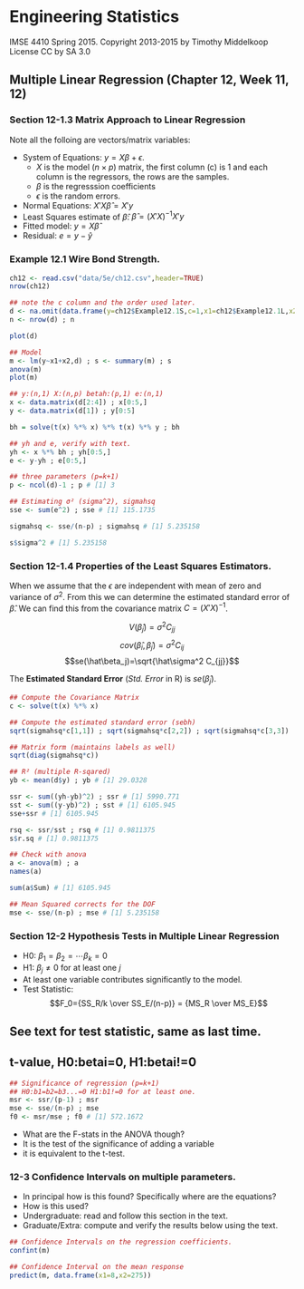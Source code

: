 # Engineering Statistics
IMSE 4410 Spring 2015. 
Copyright 2013-2015 by Timothy Middelkoop License CC by SA 3.0

## Multiple Linear Regression (Chapter 12, Week 11, 12)

### Section 12-1.3 Matrix Approach to Linear Regression

Note all the folloing are vectors/matrix variables:

* System of Equations: $y=X\beta+\epsilon$.
  + $X$ is the model ($n\times p$) matrix, the first column (c) is 1 and each column is the regressors, the rows are the samples.
  + $\beta$ is the regresssion coefficients
  + $\epsilon$ is the random errors.
* Normal Equations: $X'X \hat\beta = X'y$
* Least Squares estimate of $\hat\beta$: $\hat\beta=(X'X)^{-1}X'y$
* Fitted model: $y=X\hat\beta$
* Residual: $e=y-\hat y$

### Example 12.1 Wire Bond Strength.

```r
ch12 <- read.csv("data/5e/ch12.csv",header=TRUE)
nrow(ch12)
```

```r
## note the c column and the order used later.
d <- na.omit(data.frame(y=ch12$Example12.1S,c=1,x1=ch12$Example12.1L,x2=ch12$Example12.1H))
n <- nrow(d) ; n

plot(d)

## Model
m <- lm(y~x1+x2,d) ; s <- summary(m) ; s
anova(m)
plot(m)

## y:(n,1) X:(n,p) betah:(p,1) e:(n,1)
x <- data.matrix(d[2:4]) ; x[0:5,]
y <- data.matrix(d[1]) ; y[0:5]

bh = solve(t(x) %*% x) %*% t(x) %*% y ; bh

## yh and e, verify with text.
yh <- x %*% bh ; yh[0:5,]
e <- y-yh ; e[0:5,]

## three parameters (p=k+1)
p <- ncol(d)-1 ; p # [1] 3

## Estimating σ² (sigma^2), sigmahsq
sse <- sum(e^2) ; sse # [1] 115.1735

sigmahsq <- sse/(n-p) ; sigmahsq # [1] 5.235158

s$sigma^2 # [1] 5.235158
```

### Section 12-1.4 Properties of the Least Squares Estimators.

When we assume that the $\epsilon$ are independent with mean of zero and variance of $\sigma^2$.  From this we can determine the estimated standard error of $\hat\beta$.  We can find this from the covariance matrix $C=(X'X)^{-1}$.

$$V(\hat\beta_j)=\sigma^2 C_{jj}$$
$$cov(\hat\beta_i,\hat\beta_j)=\sigma^2C_{ij}$$
$$se(\hat\beta_j)=\sqrt{\hat\sigma^2 C_{jj}}$$

The **Estimated Standard Error** (*Std. Error* in R) is $se(\hat\beta_j)$.

```r
## Compute the Covariance Matrix
c <- solve(t(x) %*% x)

## Compute the estimated standard error (sebh)
sqrt(sigmahsq*c[1,1]) ; sqrt(sigmahsq*c[2,2]) ; sqrt(sigmahsq*c[3,3])

## Matrix form (maintains labels as well)
sqrt(diag(sigmahsq*c))

## R² (multiple R-sqared)
yb <- mean(d$y) ; yb # [1] 29.0328

ssr <- sum((yh-yb)^2) ; ssr # [1] 5990.771
sst <- sum((y-yb)^2) ; sst # [1] 6105.945
sse+ssr # [1] 6105.945

rsq <- ssr/sst ; rsq # [1] 0.9811375
s$r.sq # [1] 0.9811375

## Check with anova
a <- anova(m) ; a
names(a)

sum(a$Sum) # [1] 6105.945

## Mean Squared corrects for the DOF
mse <- sse/(n-p) ; mse # [1] 5.235158
```

### Section 12-2 Hypothesis Tests in Multiple Linear Regression

* H0: $\beta_1=\beta_2= \cdots \beta_k = 0$
* H1: $\beta_j \ne 0$ for at least one $j$
* At least one variable contributes significantly to the model.
* Test Statistic: 
$$F_0={SS_R/k \over SS_E/(n-p)} = {MS_R \over MS_E}$$


## See text for test statistic, same as last time.
## t-value, H0:betai=0, H1:betai!=0

```r

## Significance of regression (p=k+1)
## H0:b1=b2=b3...=0 H1:b1!=0 for at least one.
msr <- ssr/(p-1) ; msr
mse <- sse/(n-p) ; mse
f0 <- msr/mse ; f0 # [1] 572.1672
```

* What are the F-stats in the ANOVA though?
* It is the test of the significance of adding a variable
* it is equivalent to the t-test.

### 12-3 Confidence Intervals on multiple parameters.

* In principal how is this found? Specifically where are the equations?
* How is this used?
* Undergraduate: read and follow this section in the text.
* Graduate/Extra: compute and verify the results below using the text.

```r
## Confidence Intervals on the regression coefficients.
confint(m)

## Confidence Interval on the mean response
predict(m, data.frame(x1=8,x2=275))

```
